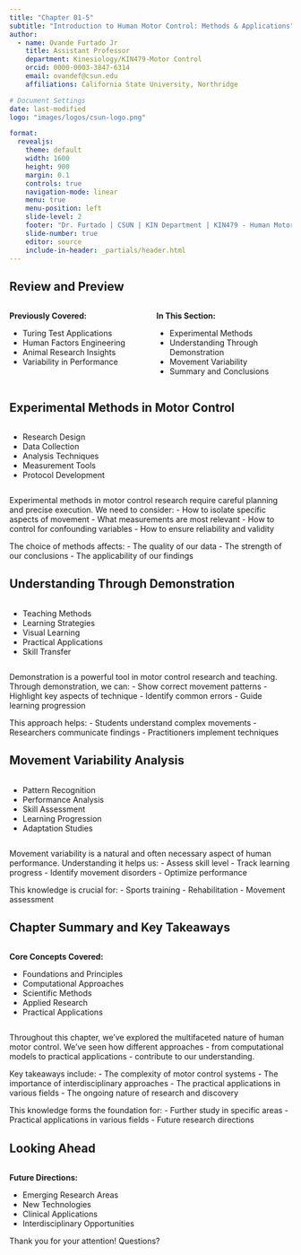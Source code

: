 ```yaml
---
title: "Chapter 01-5"
subtitle: "Introduction to Human Motor Control: Methods & Applications"
author:
  - name: Ovande Furtado Jr
    title: Assistant Professor
    department: Kinesiology/KIN479-Motor Control
    orcid: 0000-0003-3847-6314
    email: ovandef@csun.edu
    affiliations: California State University, Northridge

# Document Settings
date: last-modified
logo: "images/logos/csun-logo.png"

format: 
  revealjs:
    theme: default
    width: 1600
    height: 900
    margin: 0.1
    controls: true
    navigation-mode: linear
    menu: true
    menu-position: left
    slide-level: 2
    footer: "Dr. Furtado | CSUN | KIN Department | KIN479 - Human Motor Control"
    slide-number: true
    editor: source
    include-in-header: _partials/header.html
---
```


## Review and Preview

:::::::::: columns
::: {.column width="50%"}
**Previously Covered:**

- Turing Test Applications
- Human Factors Engineering
- Animal Research Insights
- Variability in Performance
:::

::: {.column width="50%"}
**In This Section:**

- Experimental Methods
- Understanding Through Demonstration
- Movement Variability
- Summary and Conclusions
:::
::::::::::

## Experimental Methods in Motor Control

:::::::::: columns
::: {.column width="60%"}
- Research Design
- Data Collection
- Analysis Techniques
- Measurement Tools
- Protocol Development
:::

::: {.column width="40%"}
::: {.center}
<i class="fas fa-flask fa-7x"></i>
:::
:::
::::::::::

<div class="audio-source" style="display: none;">
<audio preload="none" controls>
<source src="../audio/479-ch01-1_8_experimental_methods.mp3" type="audio/mpeg">
Your browser does not support the audio element. </audio>
</div>

::: notes
Experimental methods in motor control research require careful planning and precise execution. We need to consider:
- How to isolate specific aspects of movement
- What measurements are most relevant
- How to control for confounding variables
- How to ensure reliability and validity

The choice of methods affects:
- The quality of our data
- The strength of our conclusions
- The applicability of our findings
:::

## Understanding Through Demonstration

:::::::::: columns
::: {.column width="60%"}
- Teaching Methods
- Learning Strategies
- Visual Learning
- Practical Applications
- Skill Transfer
:::

::: {.column width="40%"}
::: {.center}
<i class="fas fa-chalkboard-teacher fa-7x"></i>
:::
:::
::::::::::

<div class="audio-source" style="display: none;">
<audio preload="none" controls>
<source src="../audio/479-ch01-1_8_understanding_demonstration.mp3" type="audio/mpeg">
Your browser does not support the audio element. </audio>
</div>

::: notes
Demonstration is a powerful tool in motor control research and teaching. Through demonstration, we can:
- Show correct movement patterns
- Highlight key aspects of technique
- Identify common errors
- Guide learning progression

This approach helps:
- Students understand complex movements
- Researchers communicate findings
- Practitioners implement techniques
:::

## Movement Variability Analysis

:::::::::: columns
::: {.column width="60%"}
- Pattern Recognition
- Performance Analysis
- Skill Assessment
- Learning Progression
- Adaptation Studies
:::

::: {.column width="40%"}
::: {.center}
<i class="fas fa-random fa-7x"></i>
:::
:::
::::::::::

<div class="audio-source" style="display: none;">
<audio preload="none" controls>
<source src="../audio/479-ch01-1_8_movement_variability.mp3" type="audio/mpeg">
Your browser does not support the audio element. </audio>
</div>

::: notes
Movement variability is a natural and often necessary aspect of human performance. Understanding it helps us:
- Assess skill level
- Track learning progress
- Identify movement disorders
- Optimize performance

This knowledge is crucial for:
- Sports training
- Rehabilitation
- Movement assessment
:::

## Chapter Summary and Key Takeaways

:::::::::: columns
::: {.column width="60%"}
**Core Concepts Covered:**

- Foundations and Principles
- Computational Approaches
- Scientific Methods
- Applied Research
- Practical Applications
:::

::: {.column width="40%"}
::: {.center}
<i class="fas fa-graduation-cap fa-7x"></i>
:::
:::
::::::::::

<div class="audio-source" style="display: none;">
<audio preload="none" controls>
<source src="../audio/479-ch01-1_8_summary.mp3" type="audio/mpeg">
Your browser does not support the audio element. </audio>
</div>

::: notes
Throughout this chapter, we've explored the multifaceted nature of human motor control. We've seen how different approaches - from computational models to practical applications - contribute to our understanding.

Key takeaways include:
- The complexity of motor control systems
- The importance of interdisciplinary approaches
- The practical applications in various fields
- The ongoing nature of research and discovery

This knowledge forms the foundation for:
- Further study in specific areas
- Practical applications in various fields
- Future research directions
:::

## Looking Ahead

:::::::::: columns
::: {.column width="60%"}
**Future Directions:**

- Emerging Research Areas
- New Technologies
- Clinical Applications
- Interdisciplinary Opportunities

Thank you for your attention! Questions?
:::

::: {.column width="40%"}
::: {.center}
<div class="icon-container">
<i class="fas fa-forward fa-7x"></i>
</div>
:::
:::
::::::::::
